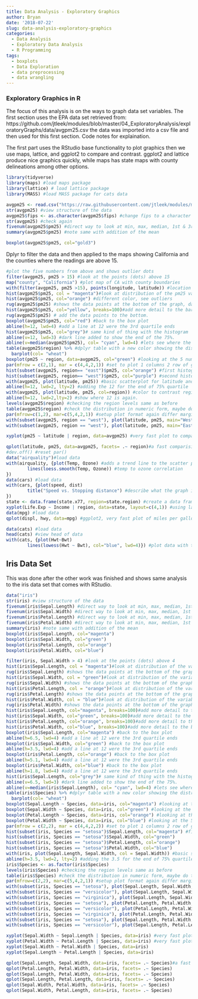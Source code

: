 ```yaml
---
title: Data Analysis - Exploratory Graphics
author: Bryan
date: '2018-07-22'
slug: data-analysis-exploratory-graphics
categories:
  - Data Analysis
  - Exploratory Data Analysis
  - R Programming
tags:
  - boxplots
  - Data Exploration
  - data preprocessing
  - data wrangling
---
```


### Exploratory Graphics in R

The focus of this analysis is on the ways to graph data set variables. The first section uses the EPA data set retrieved from: https://github.com/jtleek/modules/blob/master/04_ExploratoryAnalysis/exploratoryGraphs/data/avgpm25.csv the data was imported into a csv file and then used for this first section. Code notes for explaination. 

The first part uses the RStudio base functionality to plot graphics then we use maps, lattice, and ggplot2 to compare and contrast. ggplot2 and lattice produce nice graphics quickly, while maps has state maps with county delineations among other options. 

```r
library(tidyverse)
library(maps) #load maps package
library(lattice) # load lattice package
library(MASS) #load MASS package for cats data
```


```r
avgpm25 <- read.csv("https://raw.githubusercontent.com/jtleek/modules/master/04_ExploratoryAnalysis/exploratoryGraphs/data/avgpm25.csv", row.names=NULL) #load data
str(avgpm25) #view structure of the data
avgpm25$fips <- as.character(avgpm25$fips) #change fips to a character variable. 
str(avgpm25) #check again
fivenum(avgpm25$pm25) #direct way to look at min, max, median, 1st & 3rd quartiles 25%/75%.
summary(avgpm25$pm25) #note same with addition of the mean
```

```r
boxplot(avgpm25$pm25, col="gold3") 
```

Dplyr to filter the data and then applied to the maps showing California and the counties where the readings are above 15. 

```r
#plot the five numbers from above and shows outlier dots
filter(avgpm25, pm25 > 15) #look at the points (dots) above 15
map("county", "California") #plot map of CA with county boundaries
with(filter(avgpm25, pm25 >15), points(longitude, latitude)) #location of the above 15 using lat/long
hist(avgpm25$pm25, col = "magenta")#look at distribution of the pm25 variable
hist(avgpm25$pm25, col="orange") #different color, see outliers
rug(avgpm25$pm25) #shows the data points at the bottom of the graph, darker is more clustered
hist(avgpm25$pm25, col="yellow", breaks=100)#add more detail to the bars to show data
rug(avgpm25$pm25) # add the data points to the bottom. 
boxplot(avgpm25$pm25, col="red") #back to the box plot
abline(h=12, lwd=4) #add a line at 12 were the 3rd quartile ends
hist(avgpm25$pm25, col="grey")# same kind of thing with the histogram
abline(v=12, lwd=3) #dark line added to show the end of the 75%.
abline(v=median(avgpm25$pm25), col= "cyan", lwd=4) #lets see where the median is in relation
table(avgpm25$region) %>% #dplyr table with a new color showing the distribution between regions
  barplot(col= "wheat")
boxplot(pm25 ~ region, data=avgpm25, col="green") #looking at the 5 numbers for region, outliers seen
par(mfrow = c(2,1), mar = c(4,4,2,1)) #set to plot 1 columns 2 row of graphs.
hist(subset(avgpm25, region== "east")$pm25, col="orange") #first histogram
hist(subset(avgpm25, region== "west")$pm25, col="purple") #second histogram together similar to boxplots comparision, skewing and outliers.
with(avgpm25, plot(latitude, pm25)) #basic scatterplot for latitude and pm25, shows group density and outliers
abline(h=12, lwd=2, lty=2) #adding the 12 for the end of 75% quartile
with(avgpm25, plot(latitude, pm25, col=region)) #color to contrast regions
abline(h=12, lwd=2,lty=2) #show where 12 is again.
levels(avgpm25$region) #checking the region levels same as before
table(avgpm25$region) #check the distribution in numeric form, maybe do this first before graphing.
par(mfrow=c(1,2), mar=c(5,4,2,1)) #setup plot format again differ margins
with(subset(avgpm25, region == "west"), plot(latitude, pm25, main="West"))
with(subset(avgpm25, region == "west"), plot(latitude, pm25, main="East")) #compare side by side scatter plots.

xyplot(pm25 ~ latitude | region, data=avgpm25) #very fast plot to compare Regions

qplot(latitude, pm25, data=avgpm25, facets= .~ region)#a fast comparision plot of regions
#dev.off() #reset par()
data("airquality")#load data
with(airquality, {plot(Temp, Ozone) #adds a trend line to the scatter plot for clarity 
        lines(loess.smooth(Temp, Ozone)) #temp to ozone correlation
})
data(cars) #load data
with(cars, {plot(speed, dist)
        title("Speed vs. Stopping distance") #describe what the graph is about
})
state <- data.frame(state.x77, region=state.region) #create a data frame life expec to income broken down by region
xyplot(Life.Exp ~ Income | region, data=state, layout=c(4,1)) #using lattice package shows 4 categorical regions
data(mpg) #load data
qplot(displ, hwy, data=mpg) #ggplot2, very fast plot of miles per gallon and engine displacement. 

data(cats) #load data
head(cats) #view head of data
with(cats, {plot(Hwt~Bwt)
        lines(lowess(Hwt ~ Bwt), col="blue", lwd=4)}) #plot data with the regression line
```


## Iris Data Set

This was done after the other work was finished and shows same analysis to the iris data set that comes with RStudio. 


```r
data("iris")
str(iris) #view structure of the data
fivenum(iris$Sepal.Length) #direct way to look at min, max, median, 1st & 3rd quartiles 25%/75%.
fivenum(iris$Sepal.Width) #direct way to look at min, max, median, 1st & 3rd quartiles 25%/75%.
fivenum(iris$Petal.Length) #direct way to look at min, max, median, 1st & 3rd quartiles 25%/75%.
fivenum(iris$Petal.Width) #direct way to look at min, max, median, 1st & 3rd quartiles 25%/75%.
summary(iris) #note same with addition of the mean
boxplot(iris$Sepal.Length, col="magenta") 
boxplot(iris$Sepal.Width, col="green") 
boxplot(iris$Petal.Length, col="orange") 
boxplot(iris$Petal.Width, col="blue") 

filter(iris, Sepal.Width > 4) #look at the points (dots) above 4
hist(iris$Sepal.Length, col = "magenta")#look at distribution of the variable
rug(iris$Sepal.Length) #shows the data points at the bottom of the graph, darker is more clustered
hist(iris$Sepal.Width, col = "green")#look at distribution of the variable
rug(iris$Sepal.Width) #shows the data points at the bottom of the graph, darker is more clustered
hist(iris$Petal.Length, col = "orange")#look at distribution of the variable
rug(iris$Petal.Length) #shows the data points at the bottom of the graph, darker is more clustered
hist(iris$Petal.Width, col = "blue")#look at distribution of the variable
rug(iris$Petal.Width) #shows the data points at the bottom of the graph, darker is more clustered
hist(iris$Sepal.Length, col="magenta", breaks=100)#add more detail to the bars to show data
hist(iris$Sepal.Width, col="green", breaks=100)#add more detail to the bars to show data
hist(iris$Petal.Length, col="orange", breaks=100)#add more detail to the bars to show data
hist(iris$Petal.Width, col="blue", breaks=100)#add more detail to the bars to show data
boxplot(iris$Sepal.Length, col="magenta") #back to the box plot
abline(h=6.5, lwd=4) #add a line at 12 were the 3rd quartile ends
boxplot(iris$Sepal.Width, col="green") #back to the box plot
abline(h=3.5, lwd=4) #add a line at 12 were the 3rd quartile ends
boxplot(iris$Petal.Length, col="orange") #back to the box plot
abline(h=5.1, lwd=4) #add a line at 12 were the 3rd quartile ends
boxplot(iris$Petal.Width, col="blue") #back to the box plot
abline(h=1.8, lwd=4) #add a line at 12 were the 3rd quartile ends
hist(iris$Sepal.Length, col="grey")# same kind of thing with the histogram
abline(v=6.5, lwd=3) #dark line added to show the end of the 75%.
abline(v=median(iris$Sepal.Length), col= "cyan", lwd=4) #lets see where the median is in relation
table(iris$Species) %>% #dplyr table with a new color showing the distribution between Species
  barplot(col= "wheat")
boxplot(Sepal.Length ~ Species, data=iris, col="magenta") #looking at the 5 numbers 
boxplot(Sepal.Width ~ Species, data=iris, col="green") #looking at the 5 numbers 
boxplot(Petal.Length ~ Species, data=iris, col="orange") #looking at the 5 numbers 
boxplot(Petal.Width ~ Species, data=iris, col="blue") #looking at the 5 numbers
par(mfrow = c(2,2), mar = c(4,4,2,2)) #set to plot 1 columns 2 row of graphs.
hist(subset(iris, Species == "setosa")$Sepal.Length, col="magenta") #first histogram
hist(subset(iris, Species == "setosa")$Sepal.Width, col="green")
hist(subset(iris, Species == "setosa")$Petal.Length, col="orange")
hist(subset(iris, Species == "setosa")$Petal.Width, col="blue")
with(iris, plot(Sepal.Length, Sepal.Width, col = Sepal.Width)) #basic scatterplot
abline(h=3.5, lwd=2, lty=2) #adding the 3.5 for the end of 75% quartile
iris$Species <- as.factor(iris$Species)
levels(iris$Species) #checking the region levels same as before
table(iris$Species) #check the distribution in numeric form, maybe do this first before graphing.
par(mfrow=c(2,2), mar=c(5,4,2,1)) #setup plot format again differ margins
with(subset(iris, Species == "setosa"), plot(Sepal.Length, Sepal.Width, main="Setosa"))
with(subset(iris, Species == "versicolor"), plot(Sepal.Length, Sepal.Width, main="Versicolor")) #compare side by side scatter plots.
with(subset(iris, Species == "virginica"), plot(Sepal.Length, Sepal.Width, main="Virginica"))
with(subset(iris, Species == "setosa"), plot(Petal.Length, Petal.Width, main="Setosa"))
with(subset(iris, Species == "versicolor"), plot(Petal.Length, Petal.Width, main="Versicolor")) #compare side by side scatter plots.
with(subset(iris, Species == "virginica"), plot(Petal.Length, Petal.Width, main="Virginica"))
with(subset(iris, Species == "setosa"), plot(Sepal.Length, Petal.Width, main="Setosa"))
with(subset(iris, Species == "versicolor"), plot(Sepal.Length, Petal.Length, main="Versicolor")) #compare side by side scatter plots.

xyplot(Sepal.Width ~ Sepal.Length | Species, data=iris) #very fast plot to compare 
xyplot(Petal.Width ~ Petal.Length | Species, data=iris) #very fast plot to compare 
xyplot(Sepal.Width ~ Petal.Width | Species, data=iris)
xyplot(Sepal.Length ~ Petal.Length | Species, data=iris)

qplot(Sepal.Length, Sepal.Width, data=iris, facets= .~ Species)#a fast comparision plot of
qplot(Petal.Length, Petal.Width, data=iris, facets= .~ Species)
qplot(Sepal.Length, Petal.Width, data=iris, facets= .~ Species)
qplot(Sepal.Length, Petal.Length, data=iris, facets= .~ Species)
qplot(Sepal.Width, Petal.Width, data=iris, facets= .~ Species)
qplot(Sepal.Width, Petal.Length, data=iris, facets= .~ Species)
```
